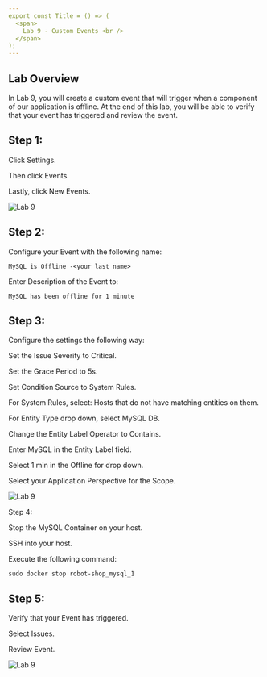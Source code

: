 ```yaml
---
export const Title = () => (
  <span>
    Lab 9 - Custom Events <br />
  </span>
);
---
```

## Lab Overview

In Lab 9, you will create a custom event that will trigger when a component of our application is offline. 
At the end of this lab, you will be able to verify that your event has triggered and review the event. 

## Step 1: 

Click Settings. 

Then click Events. 

Lastly, click New Events. 

![Lab 9](images/lab9.1.png)

## Step 2:

Configure your Event with the following name: 

```
MySQL is Offline -<your last name> 
```

Enter Description of the Event to:  

```
MySQL has been offline for 1 minute  
```

## Step 3: 
Configure the settings the following way: 

Set the Issue Severity to Critical. 

Set the Grace Period to 5s. 

Set Condition Source to System Rules. 

For System Rules, select: Hosts that do not have matching entities on them. 

For Entity Type drop down, select MySQL DB. 

Change the Entity Label Operator to Contains. 

Enter MySQL in the Entity Label field. 

Select 1 min in the Offline for drop down. 

Select your Application Perspective for the Scope. 

![Lab 9](images/9.2.png)

Step 4: 

Stop the MySQL Container on your host. 

SSH into your host. 

Execute the following command: 

```
sudo docker stop robot-shop_mysql_1 
```

## Step 5: 

Verify that your Event has triggered. 

Select Issues. 

Review Event. 

![Lab 9](images/lab9.3.png)

